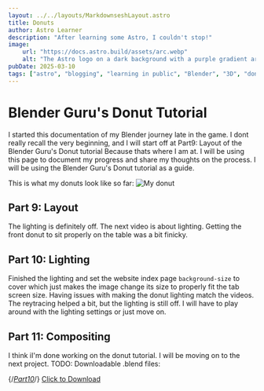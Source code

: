 ```yaml
---
layout: ../../layouts/MarkdownseshLayout.astro
title: Donuts
author: Astro Learner
description: "After learning some Astro, I couldn't stop!"
image:
    url: "https://docs.astro.build/assets/arc.webp"
    alt: "The Astro logo on a dark background with a purple gradient arc."
pubDate: 2025-03-10
tags: ["astro", "blogging", "learning in public", "Blender", "3D", "donuts"]
---
```


# Blender Guru's Donut Tutorial
I started this documentation of my Blender journey late in the game.
I dont really recall the very beginning, and I will start off at
Part9: Layout of the Blender Guru's Donut tutorial Because thats where I am at.
I will be using this page to document my progress and share my thoughts
on the process. I will be using the Blender Guru's Donut tutorial as a guide.

This is what my donuts look like so far:
<Image src={Wallpaper} alt="My donut" width={500} height={300} />

## Part 9: Layout
The lighting is definitely off. The next video is about lighting.
Getting the front donut to sit properly on the table was a bit finicky.

## Part 10: Lighting
Finished the lighting and set the website index page `background-size` to cover which
just makes the image change its size to properly fit the tab screen size.
Having issues with making the donut lighting match the videos. The reytracing helped a
bit, but the lighting is still off. I will have to play around with the lighting settings
or just move on.

## Part 11: Compositing
I think iI'm done working on the donut tutorial. I will be moving on to the next project.
TODO: 
Downloadable .blend files:

{/*[Part10](./blenderFiles/Part10Lighting.blender)*/}
<a href="./blenderFiles/Part10Lighting.blender" download>Click to Download</a>